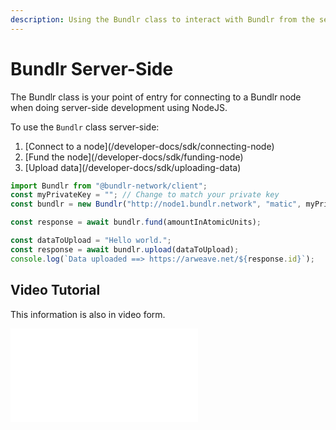 ```yaml
---
description: Using the Bundlr class to interact with Bundlr from the server
---
```


# Bundlr Server-Side

The Bundlr class is your point of entry for connecting to a Bundlr node when doing server-side development using NodeJS.

To use the `Bundlr` class server-side:

<ol className="list-decimal ml-10">
	<li>[Connect to a node](/developer-docs/sdk/connecting-node)</li>
	<li>[Fund the node](/developer-docs/sdk/funding-node)</li>
	<li>[Upload data](/developer-docs/sdk/uploading-data)</li>
</ol>

```js
import Bundlr from "@bundlr-network/client";
const myPrivateKey = ""; // Change to match your private key
const bundlr = new Bundlr("http://node1.bundlr.network", "matic", myPrivateKey);

const response = await bundlr.fund(amountInAtomicUnits);

const dataToUpload = "Hello world.";
const response = await bundlr.upload(dataToUpload);
console.log(`Data uploaded ==> https://arweave.net/${response.id}`);
```

## Video Tutorial

This information is also in video form.

<div
	className="video mt-5"
	style={{
		position: "relative",
		paddingBottom: "56.25%" /* 16:9 */,
		paddingTop: 25,
		height: 0,
	}}
>
	<iframe
		style={{
			position: "absolute",
			top: 0,
			left: 0,
			width: "100%",
			height: "100%",
		}}
		src={`https://www.youtube.com/embed/Wxfyd0veaEc`}
		frameBorder="0"
	/>
</div>
